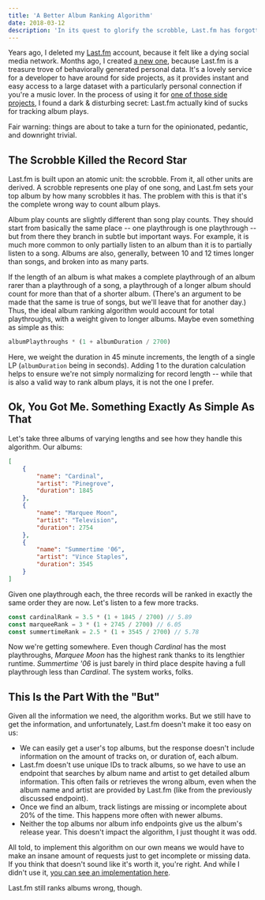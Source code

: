 ```yaml
---
title: 'A Better Album Ranking Algorithm'
date: 2018-03-12
description: 'In its quest to glorify the scrobble, Last.fm has forgotten the humble album. We can almost fix that.'
---
```


Years ago, I deleted my [Last.fm](https://last.fm) account, because it felt like a dying social media network. Months ago, I created [a new one](https://www.last.fm/user/lowmess), because Last.fm is a treasure trove of behaviorally generated personal data. It's a lovely service for a developer to have around for side projects, as it provides instant and easy access to a large dataset with a particularly personal connection if you're a music lover. In the process of using it for [one of those side projects](/about/), I found a dark & disturbing secret: Last.fm actually kind of sucks for tracking album plays.

Fair warning: things are about to take a turn for the opinionated, pedantic, and downright trivial.

## The Scrobble Killed the Record Star

Last.fm is built upon an atomic unit: the scrobble. From it, all other units are derived. A scrobble represents one play of one song, and Last.fm sets your top album by how many scrobbles it has. The problem with this is that it's the complete wrong way to count album plays.

Album play counts are slightly different than song play counts. They should start from basically the same place -- one playthrough is one playthrough -- but from there they branch in subtle but important ways. For example, it is much more common to only partially listen to an album than it is to partially listen to a song. Albums are also, generally, between 10 and 12 times longer than songs, and broken into as many parts.

If the length of an album is what makes a complete playthrough of an album rarer than a playthrough of a song, a playthrough of a longer album should count for more than that of a shorter album. (There's an argument to be made that the same is true of songs, but we'll leave that for another day.) Thus, the ideal album ranking algorithm would account for total playthroughs, with a weight given to longer albums. Maybe even something as simple as this:

```js
albumPlaythroughs * (1 + albumDuration / 2700)
```

Here, we weight the duration in 45 minute increments, the length of a single LP (`albumDuration` being in seconds). Adding 1 to the duration calculation helps to ensure we're not simply normalizing for record length -- while that is also a valid way to rank album plays, it is not the one I prefer.

## Ok, You Got Me. Something Exactly As Simple As That

Let's take three albums of varying lengths and see how they handle this algorithm. Our albums:

```json
[
	{
		"name": "Cardinal",
		"artist": "Pinegrove",
		"duration": 1845
	},
	{
		"name": "Marquee Moon",
		"artist": "Television",
		"duration": 2754
	},
	{
		"name": "Summertime '06",
		"artist": "Vince Staples",
		"duration": 3545
	}
]
```

Given one playthrough each, the three records will be ranked in exactly the same order they are now. Let's listen to a few more tracks.

```js
const cardinalRank = 3.5 * (1 + 1845 / 2700) // 5.89
const marqueeRank = 3 * (1 + 2745 / 2700) // 6.05
const summertimeRank = 2.5 * (1 + 3545 / 2700) // 5.78
```

Now we're getting somewhere. Even though _Cardinal_ has the most playthroughs, _Marquee Moon_ has the highest rank thanks to its lengthier runtime. _Summertime '06_ is just barely in third place despite having a full playthrough less than _Cardinal_. The system works, folks.

## This Is the Part With the "But"

Given all the information we need, the algorithm works. But we still have to get the information, and unfortunately, Last.fm doesn't make it too easy on us:

- We can easily get a user's top albums, but the response doesn't include information on the amount of tracks on, or duration of, each album.
- Last.fm doesn't use unique IDs to track albums, so we have to use an endpoint that searches by album name and artist to get detailed album information. This often fails or retrieves the wrong album, even when the album name and artist are provided by Last.fm (like from the previously discussed endpoint).
- Once we find an album, track listings are missing or incomplete about 20% of the time. This happens more often with newer albums.
- Neither the top albums nor album info endpoints give us the album's release year. This doesn't impact the algorithm, I just thought it was odd.

All told, to implement this algorithm on our own means we would have to make an insane amount of requests just to get incomplete or missing data. If you think that doesn't sound like it's worth it, you're right. And while I didn't use it, [you can see an implementation here](https://gist.github.com/lowmess/f3c03b1a6fe50ee04622706047f8a654).

Last.fm still ranks albums wrong, though.
